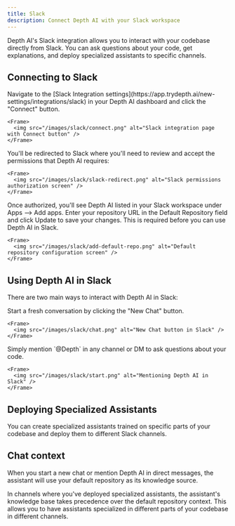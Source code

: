 ```yaml
---
title: Slack
description: Connect Depth AI with your Slack workspace
---
```


Depth AI's Slack integration allows you to interact with your codebase directly from Slack. You can ask questions about your code, get explanations, and deploy specialized assistants to specific channels.

## Connecting to Slack

<Steps>
  <Step title="Access Slack Integration">
    Navigate to the [Slack Integration settings](https://app.trydepth.ai/new-settings/integrations/slack) in your Depth AI dashboard and click the "Connect" button.
    
    <Frame>
      <img src="/images/slack/connect.png" alt="Slack integration page with Connect button" />
    </Frame>
  </Step>
  
  <Step title="Authorize Access">
    You'll be redirected to Slack where you'll need to review and accept the permissions that Depth AI requires:
    
    <Frame>
      <img src="/images/slack/slack-redirect.png" alt="Slack permissions authorization screen" />
    </Frame>
  </Step>

  <Step title="Confirm Installation">
    Once authorized, you'll see Depth AI listed in your Slack workspace under Apps --> Add apps.
  </Step>

  <Step title="Configure Default Repository">
    Enter your repository URL in the Default Repository field and click Update to save your changes. This is required before you can use Depth AI in Slack.
    
    <Frame>
      <img src="/images/slack/add-default-repo.png" alt="Default repository configuration screen" />
    </Frame>
  </Step>
</Steps>

## Using Depth AI in Slack

There are two main ways to interact with Depth AI in Slack:

<Steps>
  <Step title="Using the New Chat Button" icon="message">
    Start a fresh conversation by clicking the "New Chat" button.
    
    <Frame>
      <img src="/images/slack/chat.png" alt="New Chat button in Slack" />
    </Frame>
  </Step>

  <Step title="Mentioning Depth AI" icon="at">
    Simply mention `@Depth` in any channel or DM to ask questions about your code.
    
    <Frame>
      <img src="/images/slack/start.png" alt="Mentioning Depth AI in Slack" />
    </Frame>
  </Step>
</Steps>

## Deploying Specialized Assistants

<Card title="Deploy Assistants" icon="slack" href="/guides/assistants">
  You can create specialized assistants trained on specific parts of your codebase and deploy them to different Slack channels.
</Card>

## Chat context

When you start a new chat or mention Depth AI in direct messages, the assistant will use your default repository as its knowledge source.

<Note>
  In channels where you've deployed specialized assistants, the assistant's knowledge base takes precedence over the default repository context. This allows you to have assistants specialized in different parts of your codebase in different channels.
</Note>
